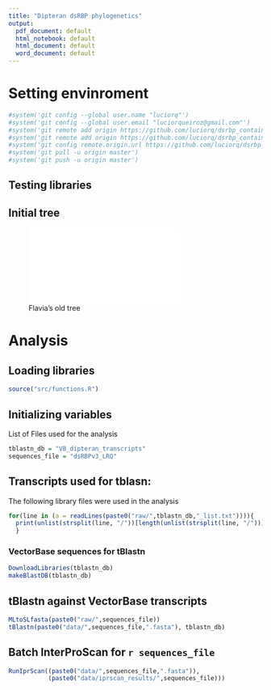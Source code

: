 ```yaml
---
title: "Dipteran dsRBP phylogenetics"
output:
  pdf_document: default
  html_notebook: default
  html_document: default
  word_document: default
---
```

# Setting envinroment
```r
#system('git config --global user.name "luciorq"')
#system('git config --global user.email "luciorqueiroz@gmail.com"')
#system('git remote add origin https://github.com/luciorq/dsrbp_container_image.git')
#system('git remote add origin https://github.com/luciorq/dsrbp_container_image.git')
#system('git config remote.origin.url https://github.com/luciorq/dsrbp_container_image.git')
#system('git pull -u origin master')
#system('git push -u origin master')
```
## Testing libraries

## Initial tree
![Flavia's old tree](images/dsRBP_dipterans_v15.PDF)

# Analysis
## Loading libraries
```r
source("src/functions.R")
```
## Initializing variables
List of Files used for the analysis
```r
tblastn_db = "VB_dipteran_transcripts"
sequences_file = "dsRBPv3_LRQ"
```
## Transcripts used for tblasn: 
The following library files were used in the analysis 
```r
for(line in (a = readLines(paste0("raw/",tblastn_db,"_list.txt")))){
  print(unlist(strsplit(line, "/"))[length(unlist(strsplit(line, "/")))])
  }
```
### VectorBase sequences for tBlastn
```r
DownloadLibraries(tblastn_db)
makeBlastDB(tblastn_db)
```
## tBlastn against VectorBase transcripts
```r
MLtoSLfasta(paste0("raw/",sequences_file))
tBlastn(paste0("data/",sequences_file,".fasta"), tblastn_db)
```
## Batch InterProScan for `r sequences_file`
```r
RunIprScan((paste0("data/",sequences_file,".fasta")), 
           (paste0("data/iprscan_results/",sequences_file)))
```

